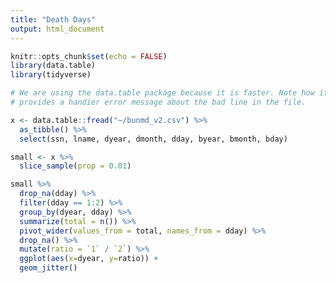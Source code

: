 ```yaml
---
title: "Death Days"
output: html_document
---
```


```r
knitr::opts_chunk$set(echo = FALSE)
library(data.table)
library(tidyverse)
```


```r
# We are using the data.table package because it is faster. Note how it also
# provides a handier error message about the bad line in the file.

x <- data.table::fread("~/bunmd_v2.csv") %>% 
  as_tibble() %>% 
  select(ssn, lname, dyear, dmonth, dday, byear, bmonth, bday)
```
```r
small <- x %>%
  slice_sample(prop = 0.01)
```


```r
small %>%
  drop_na(dday) %>% 
  filter(dday == 1:2) %>%
  group_by(dyear, dday) %>%
  summarize(total = n()) %>%
  pivot_wider(values_from = total, names_from = dday) %>%
  drop_na() %>%
  mutate(ratio = `1` / `2`) %>%
  ggplot(aes(x=dyear, y=ratio)) + 
  geom_jitter()

```

